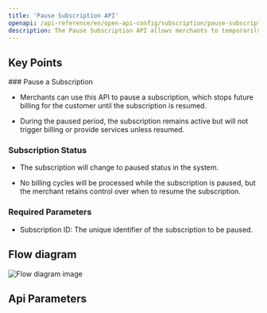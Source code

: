 ```yaml
---
title: 'Pause Subscription API'
openapi: /api-reference/en/open-api-config/subscription/pause-subscription.json POST /api/v1/server-to-server-interface/subscription/{subscription_id}/pause
description: The Pause Subscription API allows merchants to temporarily pause a customer subscription, halting any upcoming billing cycles until the subscription is resumed. 
---
```


## Key Points

<Info>
  ### Pause a Subscription

  * Merchants can use this API to pause a subscription, which stops future billing for the customer until the subscription is resumed.

  * During the paused period, the subscription remains active but will not trigger billing or provide services unless resumed.

  ### Subscription Status

  * The subscription will change to paused status in the system.

  * No billing cycles will be processed while the subscription is paused, but the merchant retains control over when to resume the subscription.

  ### Required Parameters

  * Subscription ID: The unique identifier of the subscription to be paused.
</Info>

## Flow diagram

![Flow diagram image](/images/timeline-diagram/flows-API-subs-pause.svg)

## Api Parameters